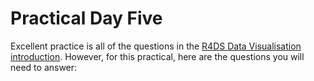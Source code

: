 # Practical Day Five {#sec-day5-prac}

Excellent practice is all of the questions in the [R4DS Data Visualisation introduction](https://r4ds.had.co.nz/data-visualisation.html#data-visualisation).
However, for this practical, here are the questions you will need to answer:

## 